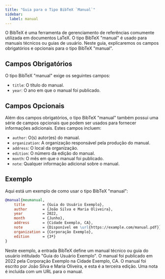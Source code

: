 ```yaml
---
title: "Guia para o Tipo BibTeX `Manual`"
sidebar:
  label: manual
---
```



O BibTeX é uma ferramenta de gerenciamento de referências comumente utilizada em documentos LaTeX. O tipo BibTeX "manual" é usado para manuais técnicos ou guias de usuário. Neste guia, explicaremos os campos obrigatórios e opcionais para o tipo BibTeX "manual".

<CiteDrive/>

## Campos Obrigatórios

O tipo BibTeX "manual" exige os seguintes campos:

-   `title`: O título do manual.
-   `year`: O ano em que o manual foi publicado.

## Campos Opcionais

Além dos campos obrigatórios, o tipo BibTeX "manual" também possui uma série de campos opcionais que podem ser usados para fornecer informações adicionais. Estes campos incluem:

-   `author`: O(s) autor(es) do manual.
-   `organization`: A organização responsável pela produção do manual.
-   `address`: O local da organização.
-   `edition`: O número da edição do manual.
-   `month`: O mês em que o manual foi publicado.
-   `note`: Qualquer informação adicional sobre o manual.

## Exemplo

Aqui está um exemplo de como usar o tipo BibTeX "manual":

```bibtex
@manual{meumanual,
	title        = {Guia do Usuário Exemplo},
	author       = {João Silva e Maria Oliveira},
	year         = 2022,
	month        = {Junho},
	address      = {Cidade Exemplo, CA},
	note         = {Disponível em \url{https://example.com/manual.pdf}},
	organization = {Corporação Exemplo},
	edition      = {3ª}
}
```

Neste exemplo, a entrada BibTeX define um manual técnico ou guia do usuário intitulado "Guia do Usuário Exemplo". O manual foi publicado em 2022 pela Corporação Exemplo na Cidade Exemplo, CA. O manual foi escrito por João Silva e Maria Oliveira, e esta é a terceira edição. Uma nota é incluída com um URL para o manual.
